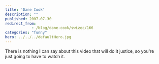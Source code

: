 ```yaml
---
title: 'Dane Cook'
description: ""
published: 2007-07-30
redirect_from: 
            - /blog/dane-cook/swizec/166
categories: "funny"
hero: ../../../defaultHero.jpg
---
```

There is nothing I can say about this video that will do it justice, so you&#x27;re just going to have to watch it.
